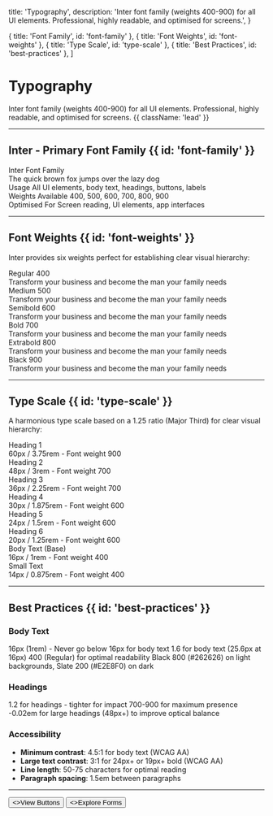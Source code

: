   title: 'Typography',
  description:
    'Inter font family (weights 400-900) for all UI elements. Professional, highly readable, and optimised for screens.',
}

  { title: 'Font Family', id: 'font-family' },
  { title: 'Font Weights', id: 'font-weights' },
  { title: 'Type Scale', id: 'type-scale' },
  { title: 'Best Practices', id: 'best-practices' },
]

# Typography

Inter font family (weights 400-900) for all UI elements. Professional, highly readable, and optimised for screens. {{ className: 'lead' }}

---

## Inter - Primary Font Family {{ id: 'font-family' }}

<div className="not-prose mt-8">
  <div className="overflow-hidden rounded-xl border border-zinc-900/10 p-8 dark:border-white/10">
    <div className="text-5xl font-bold">Inter Font Family</div>
    <div className="mt-4 text-2xl text-zinc-600 dark:text-zinc-400">
      The quick brown fox jumps over the lazy dog
    </div>
    <div className="mt-6 grid gap-4 border-t border-zinc-200 pt-6 dark:border-zinc-700">
      <div className="flex justify-between">
        <span className="font-semibold text-zinc-900 dark:text-white">Usage</span>
        <span className="text-zinc-600 dark:text-zinc-400">All UI elements, body text, headings, buttons, labels</span>
      </div>
      <div className="flex justify-between">
        <span className="font-semibold text-zinc-900 dark:text-white">Weights Available</span>
        <span className="text-zinc-600 dark:text-zinc-400">400, 500, 600, 700, 800, 900</span>
      </div>
      <div className="flex justify-between">
        <span className="font-semibold text-zinc-900 dark:text-white">Optimised For</span>
        <span className="text-zinc-600 dark:text-zinc-400">Screen reading, UI elements, app interfaces</span>
      </div>
    </div>
  </div>
</div>

---

## Font Weights {{ id: 'font-weights' }}

Inter provides six weights perfect for establishing clear visual hierarchy:

<div className="not-prose mt-6 space-y-4">
  <div className="rounded-lg border border-zinc-900/10 p-4 dark:border-white/10">
    <div className="text-sm font-semibold text-zinc-600 dark:text-zinc-400">Regular 400</div>
    <div className="mt-2 text-lg font-normal">Transform your business and become the man your family needs</div>
  </div>

  <div className="rounded-lg border border-zinc-900/10 p-4 dark:border-white/10">
    <div className="text-sm font-semibold text-zinc-600 dark:text-zinc-400">Medium 500</div>
    <div className="mt-2 text-lg font-medium">Transform your business and become the man your family needs</div>
  </div>

  <div className="rounded-lg border border-zinc-900/10 p-4 dark:border-white/10">
    <div className="text-sm font-semibold text-zinc-600 dark:text-zinc-400">Semibold 600</div>
    <div className="mt-2 text-lg font-semibold">Transform your business and become the man your family needs</div>
  </div>

  <div className="rounded-lg border border-zinc-900/10 p-4 dark:border-white/10">
    <div className="text-sm font-semibold text-zinc-600 dark:text-zinc-400">Bold 700</div>
    <div className="mt-2 text-lg font-bold">Transform your business and become the man your family needs</div>
  </div>

  <div className="rounded-lg border border-zinc-900/10 p-4 dark:border-white/10">
    <div className="text-sm font-semibold text-zinc-600 dark:text-zinc-400">Extrabold 800</div>
    <div className="mt-2 text-lg font-extrabold">Transform your business and become the man your family needs</div>
  </div>

  <div className="rounded-lg border border-zinc-900/10 p-4 dark:border-white/10">
    <div className="text-sm font-semibold text-zinc-600 dark:text-zinc-400">Black 900</div>
    <div className="mt-2 text-lg font-black">Transform your business and become the man your family needs</div>
  </div>
</div>

---

## Type Scale {{ id: 'type-scale' }}

A harmonious type scale based on a 1.25 ratio (Major Third) for clear visual hierarchy:

<div className="not-prose mt-6 space-y-6">
  <div>
    <div className="text-6xl font-black">Heading 1</div>
    <div className="mt-1 text-sm text-zinc-600 dark:text-zinc-400">60px / 3.75rem - Font weight 900</div>
  </div>

  <div>
    <div className="text-5xl font-bold">Heading 2</div>
    <div className="mt-1 text-sm text-zinc-600 dark:text-zinc-400">48px / 3rem - Font weight 700</div>
  </div>

  <div>
    <div className="text-4xl font-bold">Heading 3</div>
    <div className="mt-1 text-sm text-zinc-600 dark:text-zinc-400">36px / 2.25rem - Font weight 700</div>
  </div>

  <div>
    <div className="text-3xl font-semibold">Heading 4</div>
    <div className="mt-1 text-sm text-zinc-600 dark:text-zinc-400">30px / 1.875rem - Font weight 600</div>
  </div>

  <div>
    <div className="text-2xl font-semibold">Heading 5</div>
    <div className="mt-1 text-sm text-zinc-600 dark:text-zinc-400">24px / 1.5rem - Font weight 600</div>
  </div>

  <div>
    <div className="text-xl font-semibold">Heading 6</div>
    <div className="mt-1 text-sm text-zinc-600 dark:text-zinc-400">20px / 1.25rem - Font weight 600</div>
  </div>

  <div>
    <div className="text-base">Body Text (Base)</div>
    <div className="mt-1 text-sm text-zinc-600 dark:text-zinc-400">16px / 1rem - Font weight 400</div>
  </div>

  <div>
    <div className="text-sm">Small Text</div>
    <div className="mt-1 text-xs text-zinc-600 dark:text-zinc-400">14px / 0.875rem - Font weight 400</div>
  </div>
</div>

---

## Best Practices {{ id: 'best-practices' }}

### Body Text

<Properties>
  <Property name="Minimum Size">
    16px (1rem) - Never go below 16px for body text
  </Property>
  <Property name="Line Height">
    1.6 for body text (25.6px at 16px)
  </Property>
  <Property name="Font Weight">
    400 (Regular) for optimal readability
  </Property>
  <Property name="Colour">
    Black 800 (#262626) on light backgrounds, Slate 200 (#E2E8F0) on dark
  </Property>
</Properties>

### Headings

<Properties>
  <Property name="Line Height">
    1.2 for headings - tighter for impact
  </Property>
  <Property name="Font Weights">
    700-900 for maximum presence
  </Property>
  <Property name="Letter Spacing">
    -0.02em for large headings (48px+) to improve optical balance
  </Property>
</Properties>

### Accessibility

- **Minimum contrast**: 4.5:1 for body text (WCAG AA)
- **Large text contrast**: 3:1 for 24px+ or 19px+ bold (WCAG AA)
- **Line length**: 50-75 characters for optimal reading
- **Paragraph spacing**: 1.5em between paragraphs

---

<div className="not-prose mt-12 flex gap-3">
  <Button href="/buttons" arrow="right">
    <>View Buttons</>
  </Button>
  <Button href="/forms" variant="outline">
    <>Explore Forms</>
  </Button>
</div>
